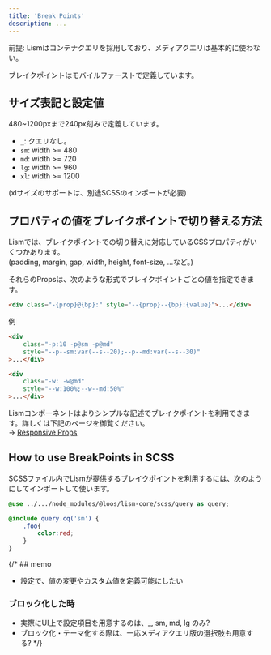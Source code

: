 ```yaml
---
title: 'Break Points'
description: ...
---
```




前提: Lismはコンテナクエリを採用しており、メディアクエリは基本的に使わない。

ブレイクポイントはモバイルファーストで定義しています。

## サイズ表記と設定値

480~1200pxまで240px刻みで定義しています。

- `_`: クエリなし。
- `sm`: width >= 480
- `md`: width >= 720
- `lg`: width >= 960
- `xl`: width >= 1200

<Alert preset="info">
(xlサイズのサポートは、別途SCSSのインポートが必要)
</Alert>




## プロパティの値をブレイクポイントで切り替える方法

Lismでは、ブレイクポイントでの切り替えに対応しているCSSプロパティがいくつかあります。  
(padding, margin, gap, width, height, font-size, ...など。)

それらのPropsは、次のような形式でブレイクポイントごとの値を指定できます。

```html
<div class="-{prop}@{bp}:" style="--{prop}--{bp}:{value}">...</div>
```


<PreviewTitle>例</PreviewTitle>

```html
<div
	class="-p:10 -p@sm -p@md"
	style="--p--sm:var(--s--20);--p--md:var(--s--30)"
>...</div>

<div
	class="-w: -w@md"
	style="--w:100%;--w--md:50%"
>...</div>
```


Lismコンポーネントはよりシンプルな記述でブレイクポイントを利用できます。詳しくは下記のページを御覧ください。  
→ [Responsive Props](/docs/props/responsive-props)


## How to use BreakPoints in SCSS

SCSSファイル内でLismが提供するブレイクポイントを利用するには、次のようにしてインポートして使います。

```scss
@use ../.../node_modules/@loos/lism-core/scss/query as query;

@include query.cq('sm') {
	.foo{
		color:red;
	}
}
```

{/* ## memo

- 設定で、値の変更やカスタム値を定義可能にしたい

### ブロック化した時

- 実際にUI上で設定項目を用意するのは、_, sm, md, lg のみ?
- ブロック化・テーマ化する際は、一応メディアクエリ版の選択肢も用意する? */}

